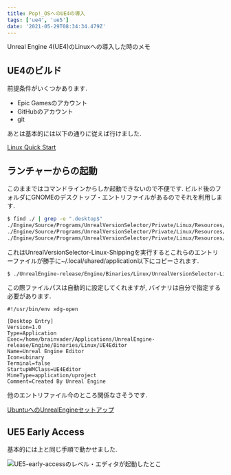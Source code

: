 ```yaml
---
title: Pop!_OSへのUE4の導入
tags: ['ue4', 'ue5']
date: '2021-05-29T08:34:34.479Z'
---
```


Unreal Engine 4(UE4)のLinuxへの導入した時のメモ

<!-- sep -->

## UE4のビルド

前提条件がいくつかあります.

- Epic Gamesのアカウント
- GitHubのアカウント
- git

あとは基本的には以下の通りに従えば行けました.

[Linux Quick Start](https://docs.unrealengine.com/4.26/en-US/SharingAndReleasing/Linux/BeginnerLinuxDeveloper/SettingUpAnUnrealWorkflow/)

## ランチャーからの起動

このままではコマンドラインからしか起動できないので不便です. ビルド後のフォルダにGNOMEのデスクトップ・エントリファイルがあるのでそれを利用します.

```bash
$ find ./ | grep -e ".desktop$"
./Engine/Source/Programs/UnrealVersionSelector/Private/Linux/Resources/com.epicgames.UnrealVersionSelector.desktop
./Engine/Source/Programs/UnrealVersionSelector/Private/Linux/Resources/com.epicgames.UnrealEngineEditor.desktop
./Engine/Source/Programs/UnrealVersionSelector/Private/Linux/Resources/com.epicgames.UnrealEngine.desktop
```

これはUnrealVersionSelector-Linux-Shippingを実行するとこれらのエントリーファイルが勝手に~/.local/shared/application以下にコピーされます. 

```bash
$ ./UnrealEngine-release/Engine/Binaries/Linux/UnrealVersionSelector-Linux-Shipping
```

この際ファイルパスは自動的に設定してくれますが, バイナリは自分で指定する必要があります.

```text
#!/usr/bin/env xdg-open

[Desktop Entry]
Version=1.0
Type=Application
Exec=/home/brainvader/Applications/UnrealEngine-release/Engine/Binaries/Linux/UE4Editor
Name=Unreal Engine Editor
Icon=ubinary
Terminal=false
StartupWMClass=UE4Editor
MimeType=application/uproject
Comment=Created By Unreal Engine
```

他のエントリファイル今のところ関係なさそうです.

[UbuntuへのUnrealEngineセットアップ](https://ysuzuki19.github.io/post/unreal-engine-setup/)

## UE5 Early Access

基本的には上と同じ手順で動かせました.

![UE5-early-accessのレベル・エディタが起動したとこ](/static/posts/2021/05/29/472620_001.png)